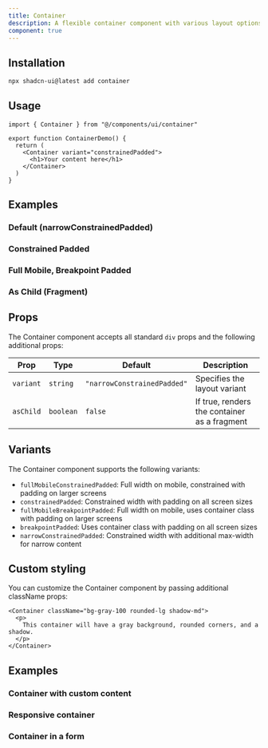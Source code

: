 ```yaml
---
title: Container
description: A flexible container component with various layout options based on Tailwind UI classes.
component: true
---
```


<ComponentPreview name="container-demo" />

## Installation

```bash
npx shadcn-ui@latest add container
```

## Usage

```tsx
import { Container } from "@/components/ui/container"

export function ContainerDemo() {
  return (
    <Container variant="constrainedPadded">
      <h1>Your content here</h1>
    </Container>
  )
}
```

## Examples

### Default (narrowConstrainedPadded)

<ComponentPreview name="container-default" />

### Constrained Padded

<ComponentPreview name="container-constrained-padded" />

### Full Mobile, Breakpoint Padded

<ComponentPreview name="container-full-mobile-breakpoint-padded" />

### As Child (Fragment)

<ComponentPreview name="container-as-child" />

## Props

The Container component accepts all standard `div` props and the following additional props:

| Prop      | Type      | Default                     | Description                                  |
| --------- | --------- | --------------------------- | -------------------------------------------- |
| `variant` | `string`  | `"narrowConstrainedPadded"` | Specifies the layout variant                 |
| `asChild` | `boolean` | `false`                     | If true, renders the container as a fragment |

## Variants

The Container component supports the following variants:

- `fullMobileConstrainedPadded`: Full width on mobile, constrained with padding on larger screens
- `constrainedPadded`: Constrained width with padding on all screen sizes
- `fullMobileBreakpointPadded`: Full width on mobile, uses container class with padding on larger screens
- `breakpointPadded`: Uses container class with padding on all screen sizes
- `narrowConstrainedPadded`: Constrained width with additional max-width for narrow content

## Custom styling

You can customize the Container component by passing additional className props:

```tsx
<Container className="bg-gray-100 rounded-lg shadow-md">
  <p>
    This container will have a gray background, rounded corners, and a shadow.
  </p>
</Container>
```

## Examples

### Container with custom content

<ComponentPreview name="container-custom-content" />

### Responsive container

<ComponentPreview name="container-responsive" />

### Container in a form

<ComponentPreview name="container-form" />
